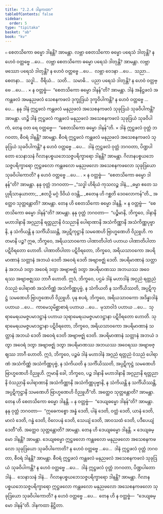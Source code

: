 ```yaml
---
title: "2.2.4 ဒါနကထာ"
tableOfContents: false
sidebar:
  order: 5
type: "tipitaka"
basket: "ab"
book: "kv"
---
```



<DynamicBreadcrumb />

<Division number="478" book="kv">

<Paragraph number="1635" book="kv">
๐ စေတသိကော ဓမ္မော ဒါနန္တိ? အာမန္တာ. လဗ္ဘာ စေတသိကော ဓမ္မော ပရေသံ ဒါတုန္တိ? န ဟေဝံ ဝတ္တဗ္ဗေ …ပေ…  လဗ္ဘာ စေတသိကော ဓမ္မော ပရေသံ ဒါတုန္တိ? အာမန္တာ. လဗ္ဘာ ဖဿော ပရေသံ ဒါတုန္တိ? န ဟေဝံ ဝတ္တဗ္ဗေ …ပေ…  လဗ္ဘာ ဝေဒနာ …ပေ…  သညာ…  စေတနာ…  သဒ္ဓါ…  ဝီရိယံ…  သတိ…  သမာဓိ…  ပညာ ပရေသံ ဒါတုန္တိ? န ဟေဝံ ဝတ္တဗ္ဗေ …ပေ… .
</Paragraph>

</Division>
<Division number="479" book="kv">

<Paragraph number="1636" book="kv">
× န ဝတ္တဗ္ဗံ—  “စေတသိကော ဓမ္မော ဒါနန်”တိ? အာမန္တာ. ဒါနံ အနိဋ္ဌဖလံ အကန္တဖလံ အမနုညဖလံ သေစနကဖလံ ဒုက္ခုဒြယံ ဒုက္ခဝိပါကန္တိ? န ဟေဝံ ဝတ္တဗ္ဗေ …ပေ…  နနု ဒါနံ ဣဋ္ဌဖလံ ကန္တဖလံ မနုညဖလံ အသေစနကဖလံ သုခုဒြယံ သုခဝိပါကန္တိ? အာမန္တာ. ဟဉ္စိ ဒါနံ ဣဋ္ဌဖလံ ကန္တဖလံ မနုညဖလံ အသေစနကဖလံ သုခုဒြယံ သုခဝိပါကံ, တေန ဝတ ရေ ဝတ္တဗ္ဗေ—  “စေတသိကော ဓမ္မော ဒါနန်”တိ.
</Paragraph>

<Paragraph number="1637" book="kv">
× ဒါနံ ဣဋ္ဌဖလံ ဝုတ္တံ ဘဂဝတာ, စီဝရံ ဒါနန္တိ? အာမန္တာ. စီဝရံ ဣဋ္ဌဖလံ ကန္တဖလံ မနုညဖလံ အသေစနကဖလံ သုခုဒြယံ သုခဝိပါကန္တိ? န ဟေဝံ ဝတ္တဗ္ဗေ …ပေ…  ဒါနံ ဣဋ္ဌဖလံ ဝုတ္တံ ဘဂဝတာ, ပိဏ္ဍပါတော သေနာသနံ ဂိလာနပစ္စယဘေသဇ္ဇပရိက္ခာရော ဒါနန္တိ? အာမန္တာ. ဂိလာနပစ္စယဘေသဇ္ဇပရိက္ခာရော ဣဋ္ဌဖလော ကန္တဖလော မနုညဖလော အသေစနကဖလော သုခုဒြယော သုခဝိပါကောတိ? န ဟေဝံ ဝတ္တဗ္ဗေ …ပေ… .
</Paragraph>

</Division>
<Division number="480" book="kv">

<Paragraph number="1638" book="kv">
× န ဝတ္တဗ္ဗံ—  “စေတသိကော ဓမ္မော ဒါနန်”တိ? အာမန္တာ. နနု ဝုတ္တံ ဘဂဝတာ—
</Paragraph>

<Paragraph number="1639" type="verses" book="kv">
_“သဒ္ဓါ ဟိရိယံ ကုသလဉ္စ ဒါနံ,_  
_ဓမ္မာ ဧတေ သပ္ပုရိသာနုယာတာ;_  
_ဧတဉှိ မဂ္ဂံ ဒိဝိယံ ဝဒန္တိ,_  
_ဧတေန ဟိ ဂစ္ဆတိ ဒေဝလောကန်”တိ._  

</Paragraph>

<Paragraph number="1640" book="kv">
အတ္ထေဝ သုတ္တန္တောတိ? အာမန္တာ. တေန ဟိ စေတသိကော ဓမ္မော ဒါနန္တိ.
</Paragraph>

<Paragraph number="1641" book="kv">
× န ဝတ္တဗ္ဗံ—  “စေတသိကော ဓမ္မော ဒါနန်”တိ? အာမန္တာ. နနု ဝုတ္တံ ဘဂဝတာ—  “ပဉ္စိမာနိ, ဘိက္ခဝေ, ဒါနာနိ မဟာဒါနာနိ အဂ္ဂညာနိ ရတ္တညာနိ ဝံသညာနိ ပေါရာဏာနိ အသံကိဏ္ဏာနိ အသံကိဏ္ဏပုဗ္ဗာနိ, န သံကိယန္တိ န သင်္ကိယိဿန္တိ, အပ္ပဋိကုဋ္ဌာနိ သမဏေဟိ ဗြာဟ္မဏေဟိ ဝိညူဟိ. ကတမာနိ ပဉ္စ? ဣဓ, ဘိက္ခဝေ, အရိယသာဝကော ပါဏာတိပါတံ ပဟာယ ပါဏာတိပါတာ ပဋိဝိရတော ဟောတိ. ပါဏာတိပါတာ ပဋိဝိရတော, ဘိက္ခဝေ, အရိယသာဝကော အပရိမာဏာနံ သတ္တာနံ အဘယံ ဒေတိ အဝေရံ ဒေတိ အဗျာဗဇ္ဈံ ဒေတိ. အပရိမာဏာနံ သတ္တာနံ အဘယံ ဒတွာ အဝေရံ ဒတွာ အဗျာဗဇ္ဈံ ဒတွာ အပရိမာဏဿ အဘယဿ အဝေရဿ အဗျာဗဇ္ဈဿ ဘာဂီ ဟောတိ. ဣဒံ, ဘိက္ခဝေ, ပဌမံ ဒါနံ မဟာဒါနံ အဂ္ဂညံ ရတ္တညံ ဝံသညံ ပေါရာဏံ အသံကိဏ္ဏံ အသံကိဏ္ဏပုဗ္ဗံ, န သံကိယတိ န သင်္ကိယိဿတိ, အပ္ပဋိကုဋ္ဌံ သမဏေဟိ ဗြာဟ္မဏေဟိ ဝိညူဟိ. ပုန စပရံ, ဘိက္ခဝေ, အရိယသာဝကော အဒိန္နာဒါနံ ပဟာယ …ပေ…  ကာမေသုမိစ္ဆာစာရံ ပဟာယ …ပေ…  မုသာဝါဒံ ပဟာယ …ပေ…  သုရာမေရယမဇ္ဇပမာဒဋ္ဌာနံ ပဟာယ သုရာမေရယမဇ္ဇပမာဒဋ္ဌာနာ ပဋိဝိရတော ဟောတိ. သုရာမေရယမဇ္ဇပမာဒဋ္ဌာနာ ပဋိဝိရတော, ဘိက္ခဝေ, အရိယသာဝကော အပရိမာဏာနံ သတ္တာနံ အဘယံ ဒေတိ အဝေရံ ဒေတိ အဗျာဗဇ္ဈံ ဒေတိ. အပရိမာဏာနံ သတ္တာနံ အဘယံ ဒတွာ အဝေရံ ဒတွာ အဗျာဗဇ္ဈံ ဒတွာ အပရိမာဏဿ အဘယဿ အဝေရဿ အဗျာဗဇ္ဈဿ ဘာဂီ ဟောတိ. ဣဒံ, ဘိက္ခဝေ, ပဉ္စမံ ဒါနံ မဟာဒါနံ အဂ္ဂညံ ရတ္တညံ ဝံသညံ ပေါရာဏံ အသံကိဏ္ဏံ အသံကိဏ္ဏပုဗ္ဗံ, န သံကိယတိ န သင်္ကိယိဿတိ, အပ္ပဋိကုဋ္ဌံ သမဏေဟိ ဗြာဟ္မဏေဟိ ဝိညူဟိ. ဣမာနိ ခေါ, ဘိက္ခဝေ, ပဉ္စ ဒါနာနိ မဟာဒါနာနိ အဂ္ဂညာနိ ရတ္တညာနိ ဝံသညာနိ ပေါရာဏာနိ အသံကိဏ္ဏာနိ အသံကိဏ္ဏပုဗ္ဗာနိ, န သံကိယန္တိ န သင်္ကိယိဿန္တိ, အပ္ပဋိကုဋ္ဌာနိ သမဏေဟိ ဗြာဟ္မဏေဟိ ဝိညူဟီ”တိ. အတ္ထေဝ သုတ္တန္တောတိ? အာမန္တာ. တေန ဟိ စေတသိကော ဓမ္မော ဒါနန္တိ.
</Paragraph>

</Division>
<Division number="481" book="kv">

<Paragraph number="1642" book="kv">
๐ န ဝတ္တဗ္ဗံ—  “ဒေယျဓမ္မော ဒါနန်”တိ? အာမန္တာ. နနု ဝုတ္တံ ဘဂဝတာ—  “ဣဓေကစ္စော အန္နံ ဒေတိ, ပါနံ ဒေတိ, ဝတ္ထံ ဒေတိ, ယာနံ ဒေတိ, မာလံ ဒေတိ, ဂန္ဓံ ဒေတိ, ဝိလေပနံ ဒေတိ, သေယျံ ဒေတိ, အာဝသထံ ဒေတိ, ပဒီပေယျံ ဒေတီ”တိ. အတ္ထေဝ သုတ္တန္တောတိ? အာမန္တာ. တေန ဟိ ဒေယျဓမ္မော ဒါနန္တိ.
</Paragraph>

</Division>
<Division number="482" book="kv">

<Paragraph number="1643" book="kv">
× ဒေယျဓမ္မော ဒါနန္တိ? အာမန္တာ. ဒေယျဓမ္မော ဣဋ္ဌဖလော ကန္တဖလော မနုညဖလော အသေစနကဖလော သုခုဒြယော သုခဝိပါကောတိ? န ဟေဝံ ဝတ္တဗ္ဗေ …ပေ…  ဒါနံ ဣဋ္ဌဖလံ ဝုတ္တံ ဘဂဝတာ, စီဝရံ ဒါနန္တိ? အာမန္တာ. စီဝရံ ဣဋ္ဌဖလံ ကန္တဖလံ မနုညဖလံ အသေစနကဖလံ သုခုဒြယံ သုခဝိပါကန္တိ? န ဟေဝံ ဝတ္တဗ္ဗေ …ပေ…  ဒါနံ ဣဋ္ဌဖလံ ဝုတ္တံ ဘဂဝတာ, ပိဏ္ဍပါတော ဒါနံ…  သေနာသနံ ဒါနံ…  ဂိလာနပစ္စယဘေသဇ္ဇပရိက္ခာရော ဒါနန္တိ? အာမန္တာ. ဂိလာနပစ္စယဘေသဇ္ဇပရိက္ခာရော ဣဋ္ဌဖလော ကန္တဖလော မနုညဖလော အသေစနကဖလော သုခုဒြယော သုခဝိပါကောတိ? န ဟေဝံ ဝတ္တဗ္ဗေ …ပေ…  တေန ဟိ န ဝတ္တဗ္ဗံ—  “ဒေယျဓမ္မော ဒါနန်”တိ.

</Paragraph>
</Division>

<Paragraph number="1644" type="center" book="kv">
ဒါနကထာ နိဋ္ဌိတာ.
</Paragraph>